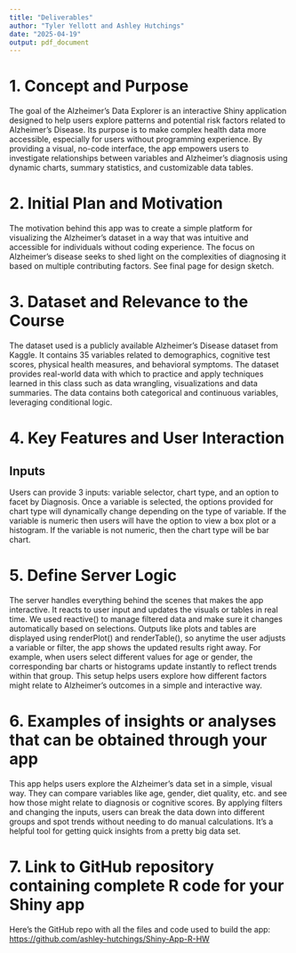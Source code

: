 ```yaml
---
title: "Deliverables"
author: "Tyler Yellott and Ashley Hutchings"
date: "2025-04-19"
output: pdf_document
---
```


# 1. Concept and Purpose

The goal of the Alzheimer's Data Explorer is an interactive Shiny application designed to help users explore patterns and potential risk factors related to Alzheimer's Disease. Its purpose is to make complex health data more accessible, especially for users without programming experience. By providing a visual, no-code interface, the app empowers users to investigate relationships between variables and Alzheimer's diagnosis using dynamic charts, summary statistics, and customizable data tables.  

# 2. Initial Plan and Motivation

The motivation behind this app was to create a simple platform for visualizing the Alzheimer's dataset in a way that was intuitive and accessible for individuals without coding experience. The focus on Alzheimer’s disease seeks to shed light on the complexities of diagnosing it based on multiple contributing factors. See final page for design sketch. 

# 3. Dataset and Relevance to the Course

The dataset used is a publicly available Alzheimer’s Disease dataset from Kaggle. It contains 35 variables related to demographics, cognitive test scores, physical health measures, and behavioral symptoms. 
The dataset provides real-world data with which to practice and apply techniques learned in this class such as data wrangling, visualizations and data summaries. The data contains both categorical and continuous variables, leveraging conditional logic. 

# 4. Key Features and User Interaction
## Inputs
Users can provide 3 inputs: variable selector, chart type, and an option to facet by Diagnosis. Once a variable is selected, the options provided for chart type will dynamically change depending on the type of variable. If the variable is numeric then users will have the option to view a box plot or a histogram. If the variable is not numeric, then the chart type will be bar chart. 

# 5. Define Server Logic

The server handles everything behind the scenes that makes the app interactive. It reacts to user input and updates the visuals or tables in real time. We used reactive() to manage filtered data and make sure it changes automatically based on selections. Outputs like plots and tables are displayed using renderPlot() and renderTable(), so anytime the user adjusts a variable or filter, the app shows the updated results right away. For example, when users select different values for age or gender, the corresponding bar charts or histograms update instantly to reflect trends within that group. This setup helps users explore how different factors might relate to Alzheimer’s outcomes in a simple and interactive way.

# 6. Examples of insights or analyses that can be obtained through your app

This app helps users explore the Alzheimer’s data set in a simple, visual way. They can compare variables like age, gender, diet quality, etc. and see how those might relate to diagnosis or cognitive scores. By applying filters and changing the inputs, users can break the data down into different groups and spot trends without needing to do manual calculations. It's a helpful tool for getting quick insights from a pretty big data set.

# 7. Link to GitHub repository containing complete R code for your Shiny app

Here’s the GitHub repo with all the files and code used to build the app:  
[https://github.com/ashley-hutchings/Shiny-App-R-HW](https://github.com/ashley-hutchings/Shiny-App-R-HW)

```r

``` 